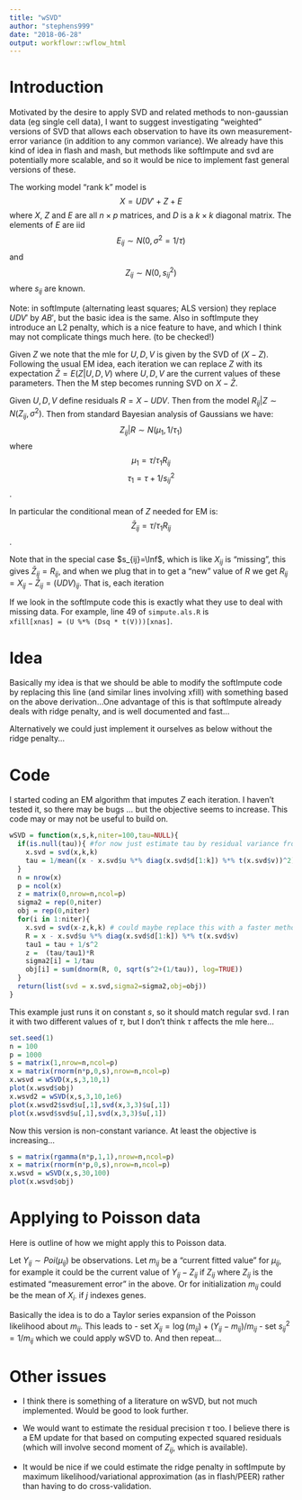 ```yaml
---
title: "wSVD"
author: "stephens999"
date: "2018-06-28"
output: workflowr::wflow_html
---
```


# Introduction

Motivated by the desire to apply SVD and related methods
to non-gaussian data (eg single cell data), I want to suggest
investigating "weighted" versions of SVD that allows each observation
to have its own measurement-error variance (in addition to any common variance). 
We already have this kind of idea in flash and mash, but methods like
softImpute and svd are potentially more scalable, and so it would be nice
to implement fast general versions of these.

The working model "rank k" model is
$$X = UDV' + Z + E$$
where $X$, $Z$ and $E$ are all $n \times p$ matrices, and $D$ is a $k \times k$ diagonal matrix.
The elements of $E$ are iid 
$$E_{ij} \sim N(0,\sigma^2=1/\tau)$$ 
and 
$$Z_{ij} \sim N(0,s^2_{ij})$$ 
where $s_{ij}$ are known.

Note: in softImpute (alternating least squares; ALS version) 
they replace $UDV'$ by $AB'$, but the basic idea is the same.
Also in softImpute they introduce an L2 penalty, which is a nice feature to have,
and which I think may not complicate things much here. (to be checked!)

Given $Z$ we note that the mle for $U,D,V$ is given by the SVD of ($X-Z$).
Following the usual EM idea, each iteration we can replace $Z$ with its expectation $\bar{Z} = E(Z | U,D,V)$ where $U,D,V$ are the current values of these parameters.
Then the M step becomes running SVD on $X-\bar{Z}$.

Given $U,D,V$ define residuals $R= X-UDV$. Then from the model
$R_{ij} | Z \sim N(Z_{ij}, \sigma^2)$. Then from standard
Bayesian analysis of Gaussians we have:
$$Z_{ij} | R \sim N(\mu_1,1/\tau_1)$$
where 
$$\mu_1 = \tau/\tau_1 R_{ij}$$
$$\tau_1 = \tau + 1/s_{ij}^2$$.

In particular the conditional mean of $Z$ needed for EM is:
$$\bar{Z}_{ij}= \tau/\tau_1 R_{ij}$$.

Note that in the special case $s_{ij}=\Inf$, which is like $X_{ij}$ is "missing",
this gives $\bar{Z}_{ij} = R_{ij}$, and when we plug that in to get a "new" value of $R$ we get
$R_{ij} = X_{ij}-\bar{Z}_{ij} = (UDV)_{ij}$.
That is, each iteration 

If we look in the softImpute code this is exactly what they use to deal with missing data. For example, line 49 of `simpute.als.R` is  
`xfill[xnas] = (U %*% (Dsq * t(V)))[xnas]`.

# Idea

Basically my idea is that we should be able to modify the softImpute code
by replacing this line (and similar lines involving xfill) with something
based on the above derivation...One advantage of this is that softImpute
already deals with ridge penalty, and is well documented and fast...

Alternatively we could just implement it ourselves as below without the ridge penalty...

# Code

I started coding an EM algorithm that
imputes $Z$ each iteration.  I haven't tested it, so there may be bugs ... but the
objective seems to increase. This code may or may not be useful to build on.

```r
wSVD = function(x,s,k,niter=100,tau=NULL){
  if(is.null(tau)){ #for now just estimate tau by residual variance from fit of first k svd
    x.svd = svd(x,k,k)
    tau = 1/mean((x - x.svd$u %*% diag(x.svd$d[1:k]) %*% t(x.svd$v))^2) 
  }
  n = nrow(x)
  p = ncol(x)
  z = matrix(0,nrow=n,ncol=p)
  sigma2 = rep(0,niter)
  obj = rep(0,niter)
  for(i in 1:niter){
    x.svd = svd(x-z,k,k) # could maybe replace this with a faster method to get top k pcs?
    R = x - x.svd$u %*% diag(x.svd$d[1:k]) %*% t(x.svd$v)
    tau1 = tau + 1/s^2 
    z =  (tau/tau1)*R
    sigma2[i] = 1/tau
    obj[i] = sum(dnorm(R, 0, sqrt(s^2+(1/tau)), log=TRUE))
  }
  return(list(svd = x.svd,sigma2=sigma2,obj=obj))
}
```

This example just runs it on constant $s$, so it should match regular svd.
I ran it with two different values of $\tau$, but I don't think $\tau$ affects the mle here...
```r
set.seed(1)
n = 100
p = 1000
s = matrix(1,nrow=n,ncol=p)
x = matrix(rnorm(n*p,0,s),nrow=n,ncol=p)
x.wsvd = wSVD(x,s,3,10,1)
plot(x.wsvd$obj)
x.wsvd2 = wSVD(x,s,3,10,1e6)
plot(x.wsvd2$svd$u[,1],svd(x,3,3)$u[,1])
plot(x.wsvd$svd$u[,1],svd(x,3,3)$u[,1])
```

Now this version is non-constant variance. At least the objective is increasing...
```r
s = matrix(rgamma(n*p,1,1),nrow=n,ncol=p)
x = matrix(rnorm(n*p,0,s),nrow=n,ncol=p)
x.wsvd = wSVD(x,s,30,100)
plot(x.wsvd$obj)
```


# Applying to Poisson data

Here is outline of how we might apply this to Poisson data.

Let $Y_{ij} \sim Poi(\mu_{ij})$ be observations.
Let $m_{ij}$ be a "current fitted value" for $\mu_{ij}$, for example
it could be the current value of $Y_{ij} - Z_{ij}$ if $Z_{ij}$ where $Z_{ij}$
is the estimated "measurement error" in the above.
Or for initialization $m_{ij}$ could be the mean of $X_{i\cdot}$ if $j$ indexes
genes. 

Basically the idea is to do a Taylor series expansion of the Poisson likelihood about $m_{ij}$. This leads to
- set $X_{ij} = \log(m_{ij}) + (Y_{ij}-m_{ij})/m_{ij}$
- set $s^2_{ij} = 1/m_{ij}$ 
which we could apply wSVD to. And then repeat...

# Other issues

- I think there is something of a literature on wSVD, but not much implemented.
Would be good to look further. 

- We would want to estimate the residual precision $\tau$ too. I believe there is
a EM update for that based on computing expected squared residuals (which will involve second moment of $Z_{ij}$, which is available).

- It would be nice if we could estimate the ridge penalty in softImpute by
maximum likelihood/variational approximation (as in flash/PEER) rather than having to do cross-validation.
